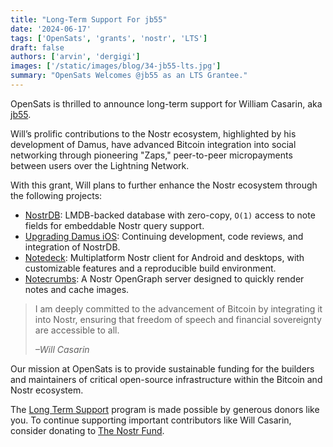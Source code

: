 ```yaml
---
title: "Long-Term Support For jb55"
date: '2024-06-17'
tags: ['OpenSats', 'grants', 'nostr', 'LTS']
draft: false
authors: ['arvin', 'dergigi']
images: ['/static/images/blog/34-jb55-lts.jpg']
summary: "OpenSats Welcomes @jb55 as an LTS Grantee."
---
```


OpenSats is thrilled to announce long-term support for William Casarin, aka
[jb55](https://github.com/jb55).

Will’s prolific contributions to the Nostr ecosystem, highlighted by his
development of Damus, have advanced Bitcoin integration into social networking
through pioneering "Zaps," peer-to-peer micropayments between users over the
Lightning Network.

With this grant, Will plans to further enhance the Nostr ecosystem through the
following projects:

- [NostrDB](https://github.com/damus-io/nostrdb): LMDB-backed database with zero-copy, `O(1)` access to note fields for embeddable Nostr query support.
- [Upgrading Damus iOS](https://github.com/damus-io/damus): Continuing development, code reviews, and integration of NostrDB.
- [Notedeck](https://github.com/damus-io/notedeck):  Multiplatform Nostr client for Android and desktops, with customizable features and a reproducible build environment.
- [Notecrumbs](https://github.com/damus-io/notecrumbs): A Nostr OpenGraph server designed to quickly render notes and cache images.

> I am deeply committed to the advancement of Bitcoin by integrating it into
> Nostr, ensuring that freedom of speech and financial sovereignty are accessible
> to all.
>
><cite>–Will Casarin</cite>

Our mission at OpenSats is to provide sustainable funding for the builders and
maintainers of critical open-source infrastructure within the Bitcoin and Nostr
ecosystem.

The [Long Term Support](/blog/nostr-lts-long-term-support-for-nostr-developers)
program is made possible by generous donors like you. To continue supporting
important contributors like Will Casarin, consider donating to [The Nostr
Fund](/funds/nostr).

<center>
    <DonateToNostrFundButton/>
</center>
